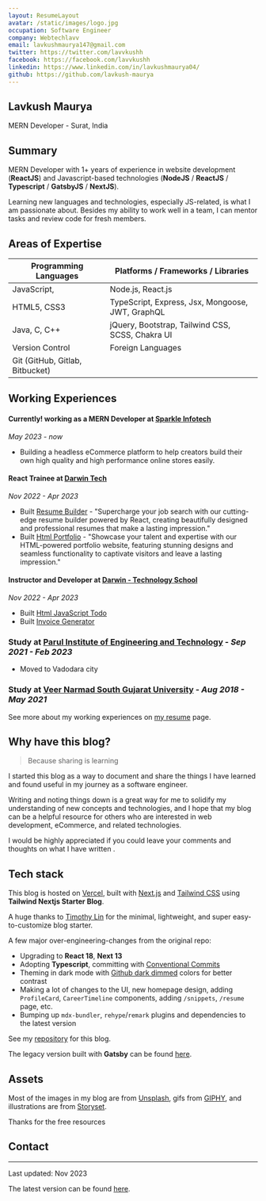 ```yaml
---
layout: ResumeLayout
avatar: /static/images/logo.jpg
occupation: Software Engineer
company: Webtechlavv
email: lavkushmaurya147@gmail.com
twitter: https://twitter.com/lavvkushh
facebook: https://facebook.com/lavvkushh
linkedin: https://www.linkedin.com/in/lavkushmaurya04/
github: https://github.com/lavkush-maurya
---
```



## Lavkush Maurya

MERN Developer - Surat, India

## Summary

MERN Developer with 1+ years of experience in website development (**ReactJS**) and Javascript-based technologies (**NodeJS** / **ReactJS** / **Typescript** / **GatsbyJS** / **NextJS**).

Learning new languages and technologies, especially JS-related, is what I am passionate about. Besides my ability to work well in a team, I can mentor tasks and review code for fresh members.

## Areas of Expertise

| Programming Languages                                  | Platforms / Frameworks / Libraries                       |
| ------------------------------------------------------ | -------------------------------------------------------- |
| JavaScript,                                            | Node.js, React.js                                        |
| HTML5, CSS3                                            | TypeScript, Express, Jsx, Mongoose, JWT, GraphQL         |
| Java, C, C++                                           | jQuery, Bootstrap, Tailwind CSS, SCSS, Chakra UI         |
| <span className="font-semibold">Version Control</span> | <span className="font-semibold">Foreign Languages</span> |
| Git (GitHub, Gitlab, Bitbucket)                        |                                                          |

## Working Experiences

#### Currently! working as a MERN Developer at [Sparkle Infotech](https://sparkleinfotech.com/)

_May 2023 - now_

- Building a headless eCommerce platform to help creators build their own high quality and high performance online stores easily.

#### React Trainee at [Darwin Tech](https://darwinstech.com/)

_Nov 2022 - Apr 2023_

- Built [Resume Builder](https://loginlogout-3ae55.web.app/) - "Supercharge your job search with our cutting-edge resume builder powered by React, creating beautifully designed and professional resumes that make a lasting impression."
- Built [Html Portfolio](https://lavkush-maurya.github.io/Portfolio/) - "Showcase your talent and expertise with our HTML-powered portfolio website, featuring stunning designs and seamless functionality to captivate visitors and leave a lasting impression."

#### Instructor and Developer at [Darwin - Technology School](https://darwinstech.com/)

_Nov 2022 - Apr 2023_

- Built [Html JavaScript Todo](https://lavkush-maurya.github.io/todo-with-javascript/)
- Built [Invoice Generator](https://invoice-generator2023.web.app/)

### Study at [Parul Institute of Engineering and Technology](https://paruluniversity.ac.in/) - _Sep 2021 - Feb 2023_

- Moved to Vadodara city

### Study at [Veer Narmad South Gujarat University](https://www.vnsgu.ac.in/) - _Aug 2018 - May 2021_

See more about my working experiences on [my resume](/resume) page.

## Why have this blog?

> Because sharing is learning

I started this blog as a way to document and share the things I have learned and found useful in my journey as a software engineer.

Writing and noting things down is a great way for me to solidify my understanding of new concepts and technologies,
and I hope that my blog can be a helpful resource for others who are interested in web development, eCommerce, and related technologies.

I would be highly appreciated if you could leave your comments and thoughts on what I have written <Twemoji emoji="clinking-beer-mugs" />.

## Tech stack

This blog is hosted on [Vercel](https://vercel.com/), built with [Next.js](https://nextjs.org/) and [Tailwind CSS](https://tailwindcss.com/) using **Tailwind Nextjs Starter Blog**.

A huge thanks to [Timothy Lin](https://twitter.com/timlrxx) for the minimal, lightweight, and super easy-to-customize blog starter.

A few major over-engineering-changes from the original repo:

- <Twemoji emoji="atom-symbol" /> Upgrading to **React 18**, **Next 13**
- <Twemoji emoji="party-popper" /> Adopting **Typescript**, committing with [Conventional Commits](https://www.conventionalcommits.org/)
- <Twemoji emoji="eyes" /> Theming in dark mode with [Github dark dimmed](https://github.blog/changelog/2021-04-14-dark-and-dimmed-themes-are-now-generally-available/)
  colors for better contrast
- <Twemoji emoji="man-technologist" /> Making a lot of changes to the UI, new homepage design, adding
  `ProfileCard`, `CareerTimeline` components, adding `/snippets`, `/resume` page, etc.
- <Twemoji emoji="inbox-tray" /> Bumping up `mdx-bundler`, `rehype`/`remark` plugins and dependencies
  to the latest version

See my [repository](https://github.com/lavkush-maurya/next-blog) for this blog.

The legacy version built with **Gatsby** can be found [here](https://lavkushgatsby.netlify.app/).

## Assets

Most of the images in my blog are from [Unsplash](https://unsplash.com/), gifs from [GIPHY](https://giphy.com/), and illustrations are from [Storyset](https://storyset.com/).

Thanks for the free resources <Twemoji emoji="folded-hands" />

## Contact

<SocialAccounts />

---

Last updated: Nov 2023

The latest version can be found [here](https://docs.google.com/document/d/17J3MOEKYEudRttDwTztfk7ZBYjwUJKm866FSCfGzJDY/view).
